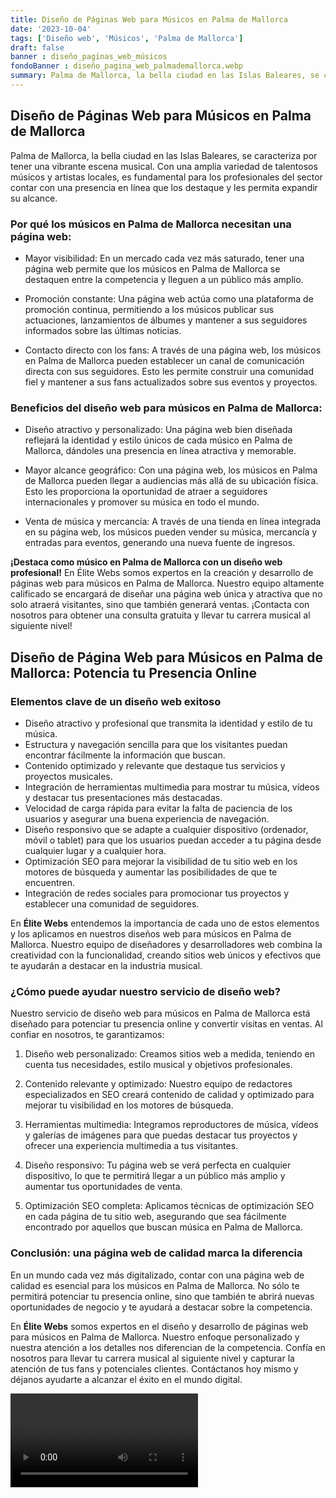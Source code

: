 ```yaml
---
title: Diseño de Páginas Web para Músicos en Palma de Mallorca
date: '2023-10-04'
tags: ['Diseño web', 'Músicos', 'Palma de Mallorca']
draft: false
banner : diseño_paginas_web_músicos
fondoBanner : diseño_pagina_web_palmademallorca.webp
summary: Palma de Mallorca, la bella ciudad en las Islas Baleares, se caracteriza por tener una vibrante escena musical. Con una amplia variedad de talentosos músicos y artistas locales, es fundamental para los profesionales del sector contar con una presencia en línea que los destaque y les permita expandir su alcance.
---
```


## Diseño de Páginas Web para Músicos en Palma de Mallorca

Palma de Mallorca, la bella ciudad en las Islas Baleares, se caracteriza por tener una vibrante escena musical. Con una amplia variedad de talentosos músicos y artistas locales, es fundamental para los profesionales del sector contar con una presencia en línea que los destaque y les permita expandir su alcance.

### Por qué los músicos en Palma de Mallorca necesitan una página web:

- Mayor visibilidad: En un mercado cada vez más saturado, tener una página web permite que los músicos en Palma de Mallorca se destaquen entre la competencia y lleguen a un público más amplio.

- Promoción constante: Una página web actúa como una plataforma de promoción continua, permitiendo a los músicos publicar sus actuaciones, lanzamientos de álbumes y mantener a sus seguidores informados sobre las últimas noticias.

- Contacto directo con los fans: A través de una página web, los músicos en Palma de Mallorca pueden establecer un canal de comunicación directa con sus seguidores. Esto les permite construir una comunidad fiel y mantener a sus fans actualizados sobre sus eventos y proyectos.

### Beneficios del diseño web para músicos en Palma de Mallorca:

- Diseño atractivo y personalizado: Una página web bien diseñada reflejará la identidad y estilo únicos de cada músico en Palma de Mallorca, dándoles una presencia en línea atractiva y memorable.

- Mayor alcance geográfico: Con una página web, los músicos en Palma de Mallorca pueden llegar a audiencias más allá de su ubicación física. Esto les proporciona la oportunidad de atraer a seguidores internacionales y promover su música en todo el mundo.

- Venta de música y mercancía: A través de una tienda en línea integrada en su página web, los músicos pueden vender su música, mercancía y entradas para eventos, generando una nueva fuente de ingresos.

**¡Destaca como músico en Palma de Mallorca con un diseño web profesional!** En Élite Webs somos expertos en la creación y desarrollo de páginas web para músicos en Palma de Mallorca. Nuestro equipo altamente calificado se encargará de diseñar una página web única y atractiva que no solo atraerá visitantes, sino que también generará ventas. ¡Contacta con nosotros para obtener una consulta gratuita y llevar tu carrera musical al siguiente nivel!

<GifSeo />

<Cta />

## Diseño de Página Web para Músicos en Palma de Mallorca: Potencia tu Presencia Online ##

### Elementos clave de un diseño web exitoso ###

- Diseño atractivo y profesional que transmita la identidad y estilo de tu música.
- Estructura y navegación sencilla para que los visitantes puedan encontrar fácilmente la información que buscan.
- Contenido optimizado y relevante que destaque tus servicios y proyectos musicales.
- Integración de herramientas multimedia para mostrar tu música, vídeos y destacar tus presentaciones más destacadas.
- Velocidad de carga rápida para evitar la falta de paciencia de los usuarios y asegurar una buena experiencia de navegación.
- Diseño responsivo que se adapte a cualquier dispositivo (ordenador, móvil o tablet) para que los usuarios puedan acceder a tu página desde cualquier lugar y a cualquier hora.
- Optimización SEO para mejorar la visibilidad de tu sitio web en los motores de búsqueda y aumentar las posibilidades de que te encuentren.
- Integración de redes sociales para promocionar tus proyectos y establecer una comunidad de seguidores.

En **Élite Webs** entendemos la importancia de cada uno de estos elementos y los aplicamos en nuestros diseños web para músicos en Palma de Mallorca. Nuestro equipo de diseñadores y desarrolladores web combina la creatividad con la funcionalidad, creando sitios web únicos y efectivos que te ayudarán a destacar en la industria musical.

### ¿Cómo puede ayudar nuestro servicio de diseño web? ###

Nuestro servicio de diseño web para músicos en Palma de Mallorca está diseñado para potenciar tu presencia online y convertir visitas en ventas. Al confiar en nosotros, te garantizamos:

1. Diseño web personalizado: Creamos sitios web a medida, teniendo en cuenta tus necesidades, estilo musical y objetivos profesionales.

2. Contenido relevante y optimizado: Nuestro equipo de redactores especializados en SEO creará contenido de calidad y optimizado para mejorar tu visibilidad en los motores de búsqueda.

3. Herramientas multimedia: Integramos reproductores de música, vídeos y galerías de imágenes para que puedas destacar tus proyectos y ofrecer una experiencia multimedia a tus visitantes.

4. Diseño responsivo: Tu página web se verá perfecta en cualquier dispositivo, lo que te permitirá llegar a un público más amplio y aumentar tus oportunidades de venta.

5. Optimización SEO completa: Aplicamos técnicas de optimización SEO en cada página de tu sitio web, asegurando que sea fácilmente encontrado por aquellos que buscan música en Palma de Mallorca.

### Conclusión: una página web de calidad marca la diferencia ###

En un mundo cada vez más digitalizado, contar con una página web de calidad es esencial para los músicos en Palma de Mallorca. No sólo te permitirá potenciar tu presencia online, sino que también te abrirá nuevas oportunidades de negocio y te ayudará a destacar sobre la competencia.

En **Élite Webs** somos expertos en el diseño y desarrollo de páginas web para músicos en Palma de Mallorca. Nuestro enfoque personalizado y nuestra atención a los detalles nos diferencian de la competencia. Confía en nosotros para llevar tu carrera musical al siguiente nivel y capturar la atención de tus fans y potenciales clientes. Contáctanos hoy mismo y déjanos ayudarte a alcanzar el éxito en el mundo digital.

<Video />

<CtaBot job='Músicos' city='Palma de Mallorca'/>

<Gmaps query='Palma de Mallorca+españa+maps' />